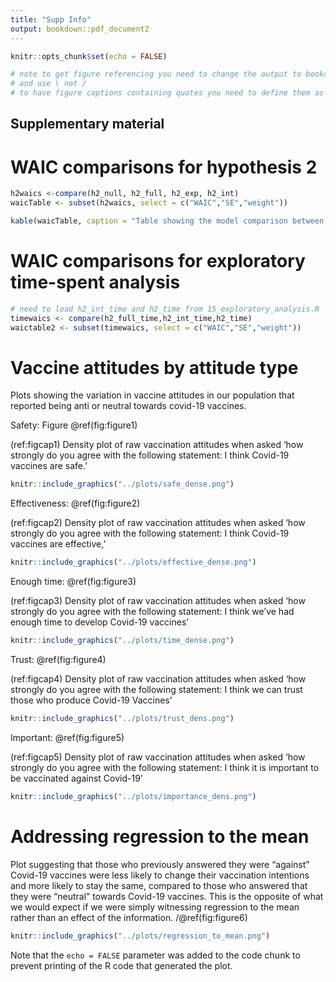 ```yaml
---
title: "Supp Info"
output: bookdown::pdf_document2
---
```


```r
knitr::opts_chunk$set(echo = FALSE)

# note to get figure referencing you need to change the output to bookdown::pdf_document2
# and use \ not /
# to have figure captions containing quotes you need to define them as variables (see below)
```

## Supplementary material 

# WAIC comparisons for hypothesis 2

```r
h2waics <-compare(h2_null, h2_full, h2_exp, h2_int)
waicTable <- subset(h2waics, select = c("WAIC","SE","weight")) 

kable(waicTable, caption = "Table showing the model comparison between our attitude models that address hypothesis 2. The table includes the Wanatabe-Akaike Information Criteria as well as their SEs and their akaike weights. The model holding the most weight is the model that contains the experiment effect only (h2exp), i.e. participants attitudes were most affected after taking part in the experiment, regardless of condition or interactions between time and condition  ")
```

# WAIC comparisons for exploratory time-spent analysis

```r
# need to load h2_int_time and h2_time from 15_exploratory_analysis.R
timewaics <- compare(h2_full_time,h2_int_time,h2_time)
waictable2 <- subset(timewaics, select = c("WAIC","SE","weight"))
```



# Vaccine attitudes by attitude type 

Plots showing the variation in vaccine attitudes in our population that reported being anti or neutral towards covid-19 vaccines. 

Safety: Figure \@ref(fig:figure1)


(ref:figcap1) Density plot of raw vaccination attitudes when asked 'how strongly do you agree with the following statement: I think Covid-19 vaccines are safe.'


```r
knitr::include_graphics("../plots/safe_dense.png")
```


Effectiveness: \@ref(fig:figure2)

(ref:figcap2) Density plot of raw vaccination attitudes when asked 'how strongly do you agree with the following statement: I think Covid-19 vaccines are effective,'

```r
knitr::include_graphics("../plots/effective_dense.png")
```

Enough time: \@ref(fig:figure3)

(ref:figcap3) Density plot of raw vaccination attitudes when asked 'how strongly do you agree with the following statement: I think we've had enough time to develop Covid-19 vaccines'

```r
knitr::include_graphics("../plots/time_dense.png")
```

Trust: \@ref(fig:figure4)

(ref:figcap4) Density plot of raw vaccination attitudes when asked 'how strongly do you agree with the following statement: I think we can trust those who produce Covid-19 Vaccines'

```r
knitr::include_graphics("../plots/trust_dens.png")
```

Important: \@ref(fig:figure5)

(ref:figcap5) Density plot of raw vaccination attitudes when asked 'how strongly do you agree with the following statement: I think it is important to be vaccinated against Covid-19'

```r
knitr::include_graphics("../plots/importance_dens.png")
```


# Addressing regression to the mean

Plot suggesting that those who previously answered they were "against" Covid-19 vaccines were less likely to change their vaccination intentions and more likely to stay the same, compared to those who answered that they were "neutral" towards Covid-19 vaccines. This is the opposite of what we would expect if we were simply witnessing regression to the mean rather than an effect of the information. /@ref(fig:figure6)

```r
knitr::include_graphics("../plots/regression_to_mean.png")
```

Note that the `echo = FALSE` parameter was added to the code chunk to prevent printing of the R code that generated the plot.
